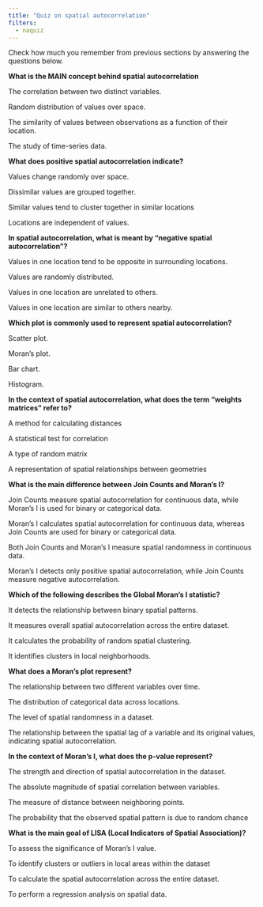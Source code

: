 ```yaml
---
title: "Quiz on spatial autocorrelation"
filters:
  - naquiz
---
```


Check how much you remember from previous sections by answering the questions below.

:::::{.question}
**What is the MAIN concept behind spatial autocorrelation**

::::{.choices}

:::{.choice}
The correlation between two distinct variables.
:::

:::{.choice}
Random distribution of values over space.
:::

:::{.choice .correct-choice}
The similarity of values between observations as a function of their location.
:::

:::{.choice}
The study of time-series data.
:::

::::
:::::

:::::{.question}
**What does positive spatial autocorrelation indicate?**

::::{.choices}

:::{.choice}
Values change randomly over space.
:::

:::{.choice}
Dissimilar values are grouped together.
:::

:::{.choice .correct-choice}
Similar values tend to cluster together in similar locations
:::

:::{.choice}
Locations are independent of values.
:::

::::
:::::

:::::{.question}
**In spatial autocorrelation, what is meant by "negative spatial autocorrelation"?**

::::{.choices}

:::{.choice .correct-choice}
Values in one location tend to be opposite in surrounding locations.
:::

:::{.choice}
Values are randomly distributed.
:::

:::{.choice}
Values in one location are unrelated to others.
:::

:::{.choice}
Values in one location are similar to others nearby.
:::

::::
:::::

:::::{.question}
**Which plot is commonly used to represent spatial autocorrelation?**

::::{.choices}

:::{.choice}
Scatter plot.
:::

:::{.choice .correct-choice}
Moran's plot.
:::

:::{.choice}
Bar chart.
:::

:::{.choice}
Histogram.
:::

::::
:::::

:::::{.question}
**In the context of spatial autocorrelation, what does the term "weights matrices" refer to?**

::::{.choices}

:::{.choice}
A method for calculating distances
:::

:::{.choice}
A statistical test for correlation
:::

:::{.choice}
A type of random matrix
:::

:::{.choice .correct-choice}
A representation of spatial relationships between geometries
:::

::::
:::::



:::::{.question}
**What is the main difference between Join Counts and Moran’s I?**

::::{.choices}

:::{.choice}
Join Counts measure spatial autocorrelation for continuous data, while Moran’s I is used for binary or categorical data.
:::

:::{.choice .correct-choice}
Moran’s I calculates spatial autocorrelation for continuous data, whereas Join Counts are used for binary or categorical data.
:::

:::{.choice}
Both Join Counts and Moran’s I measure spatial randomness in continuous data.
:::

:::{.choice}
Moran’s I detects only positive spatial autocorrelation, while Join Counts measure negative autocorrelation.
:::

::::
:::::

:::::{.question}
**Which of the following describes the Global Moran’s I statistic?**

::::{.choices}

:::{.choice}
It detects the relationship between binary spatial patterns.
:::

:::{.choice .correct-choice}
It measures overall spatial autocorrelation across the entire dataset.
:::

:::{.choice}
It calculates the probability of random spatial clustering.
:::

:::{.choice}
It identifies clusters in local neighborhoods.
:::

::::
:::::

:::::{.question}
**What does a Moran’s plot represent?**

::::{.choices}

:::{.choice}
The relationship between two different variables over time.
:::

:::{.choice}
The distribution of categorical data across locations.
:::

:::{.choice}
The level of spatial randomness in a dataset.
:::

:::{.choice .correct-choice}
The relationship between the spatial lag of a variable and its original values, indicating spatial autocorrelation.
:::

::::
:::::


:::::{.question}
**In the context of Moran’s I, what does the p-value represent?**

::::{.choices}

:::{.choice}
The strength and direction of spatial autocorrelation in the dataset.
:::

:::{.choice}
The absolute magnitude of spatial correlation between variables.
:::

:::{.choice}
The measure of distance between neighboring points.
:::

:::{.choice .correct-choice}
The probability that the observed spatial pattern is due to random chance
:::

::::
:::::

:::::{.question}
**What is the main goal of LISA (Local Indicators of Spatial Association)?**

::::{.choices}

:::{.choice}
To assess the significance of Moran's I value.
:::

:::{.choice .correct-choice}
To identify clusters or outliers in local areas within the dataset
:::

:::{.choice}
To calculate the spatial autocorrelation across the entire dataset.
:::

:::{.choice}
To perform a regression analysis on spatial data.
:::

::::
:::::